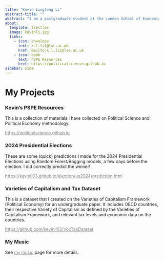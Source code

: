 ```yaml
---
title: "Kevin Lingfeng Li"
abstract-title: ""
abstract: "I am a postgraduate student at the London School of Economics, interested in applied econometrics, political economy, and development economics. I am an intern at the United Nations Development Programme."
about:
  template: trestles
  image: kevinli.jpg
  links:
    - icon: envelope
      text: k.l.li1@lse.ac.uk
      href: mailto:k.l.li1@lse.ac.uk
    - icon: book
      text: PSPE Resources
      href: https://politicalscience.github.io
sidebar: side
---
```


# My Projects

### Kevin's PSPE Resources

This is a collection of materials I have collected on Political Science and Political Economy methodology.

[https://politicalscience.github.io](https://politicalscience.github.io){.uri style="color: gray;"}

### 2024 Presidential Elections

These are some (quick) predictions I made for the 2024 Presidential Elections using Random Forest/Bagging models, a few days before the election. I did correctly predict the winner!

[https://kevinli03.github.io/election/us2024/prediction.html](https://kevinli03.github.io/election/us2024/prediction.html){.uri style="color: gray;"}

### Varieties of Capitalism and Tax Dataset

This is a dataset that I created on the Varieties of Capitalism Framework (Political Economy) for an undergraduate paper. It includes OECD countries, their respective Variety of Capitalism as defined by the Varieties of Capitalism Framework, and relevant tax levels and economic data on the countries.

[https://github.com/kevinli03/VocTaxDataset](https://github.com/kevinli03/VocTaxDataset){.uri style="color: gray;"}

### My Music

See [my music](music.qmd){style="color: gray;"} page for more details.
